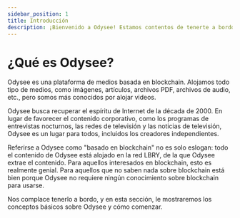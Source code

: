 ---
sidebar_position: 1
title: Introducción
description: ¡Bienvenido a Odysee! Estamos contentos de tenerte a bordo.
---

# ¿Qué es Odysee?

Odysee es una plataforma de medios basada en blockchain. Alojamos todo tipo de medios, como imágenes, artículos, archivos PDF, archivos de audio, etc., pero somos más conocidos por alojar videos.

Odysee busca recuperar el espíritu de Internet de la década de 2000. En lugar de favorecer el contenido corporativo, como los programas de entrevistas nocturnos, las redes de televisión y las noticias de televisión, Odysee es un lugar para todos, incluidos los creadores independientes.

Referirse a Odysee como "basado en blockchain" no es solo eslogan: todo el contenido de Odysee está alojado en la red LBRY, de la que Odysee extrae el contenido. Para aquellos interesados en blockchain, esto es realmente genial. Para aquellos que no saben nada sobre blockchain está bien porque Odysee no requiere ningún conocimiento sobre blockchain para usarse.

Nos complace tenerlo a bordo, y en esta sección, le mostraremos los conceptos básicos sobre Odysee y cómo comenzar. 